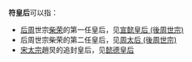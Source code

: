 '''符皇后'''可以指：
*[[后周|后周]]世宗[[柴荣|柴荣]]的第一任皇后，见[[宣懿皇后_(後周世宗)|宣懿皇后 (後周世宗)]]
*后周世宗柴荣的第二任皇后，见[[周太后_(後周世宗)|周太后 (後周世宗)]]
*[[宋太宗|宋太宗]]趙炅的追封皇后，见[[懿德皇后|懿德皇后]]

{{disambig|Cat=三字封號消歧義}}